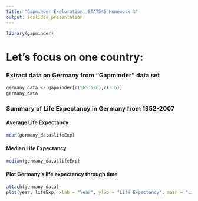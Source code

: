 ```yaml
---
title: "Gapminder Exploration: STAT545 Homework 1"
output: ioslides_presentation
---
```

```r
library(gapminder)
```


# Let's focus on one country:

### Extract data on Germany from  "Gapminder" data set
```r
germany_data <- gapminder[c(565:576),c(3:6)]
germany_data
```

### Summary of Life Expectancy in Germany from 1952-2007
#### Average Life Expectancy
```r
mean(germany_data$lifeExp)
```
#### Median Life Expectancy
```r
median(germany_data$lifeExp)
```


#### Plot Germany's life expectancy through time
```r
attach(germany_data)
plot(year, lifeExp, xlab = "Year", ylab = "Life Expectancy", main = "Life expectancy through time")
```